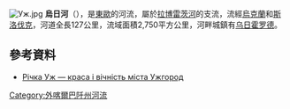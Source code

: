 {{No footnotes|time=2015-09-22T02:05:02+00:00}}
[[Image:Уж.jpg|right]]
'''烏日河'''（{{lang-sk|Uh}}），是[[東歐|東歐]]的河流，屬於[[拉博雷茨河|拉博雷茨河]]的支流，流經[[烏克蘭|烏克蘭]]和[[斯洛伐克|斯洛伐克]]，河道全長127公里，流域面積2,750平方公里，河畔城鎮有[[乌日霍罗德|乌日霍罗德]]。

==參考資料==
* [http://www.kolyba.org.ua/content/view/606/144/ Річка Уж — краса і вічність міста Ужгород] {{Wayback|url=http://www.kolyba.org.ua/content/view/606/144/ |date=20170323232024 }}

{{DEFAULTSORT:Уж}}
[[Category:外喀爾巴阡州河流|Category:外喀爾巴阡州河流]]

{{Ukraine-river-stub}}